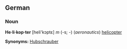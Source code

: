 ==German==
===Noun===
'''He·li·kop·ter''' [heli'kɔptɛ] ''m'' (-s; -) (''aeronautics'') [[helicopter]]

'''Synonyms:''' [[Hubschrauber]]